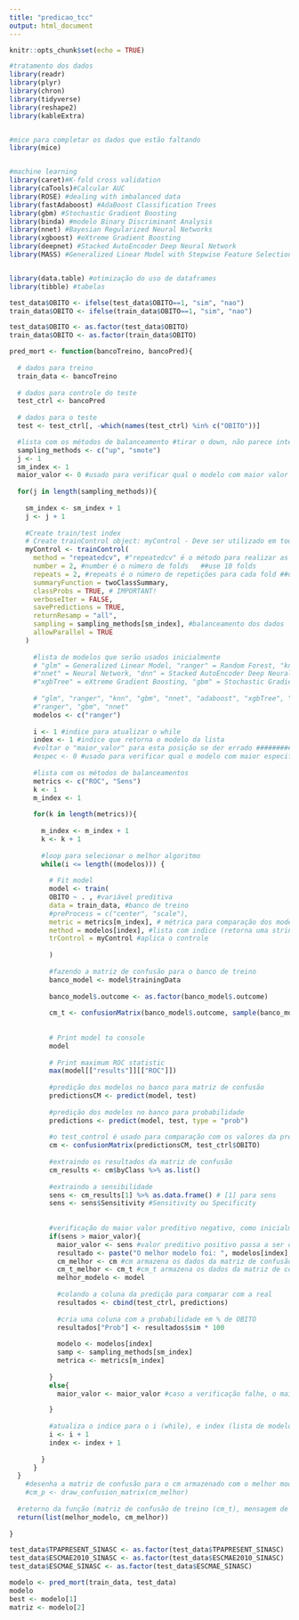 ---
title: "predicao_tcc"
output: html_document
---

```{r setup, include=FALSE}
knitr::opts_chunk$set(echo = TRUE)
```


```{r, include=FALSE}
#tratamento dos dados
library(readr)
library(plyr)
library(chron)
library(tidyverse)
library(reshape2)
library(kableExtra)


#mice para completar os dados que estão faltando
library(mice)


#machine learning
library(caret)#K-fold cross validation
library(caTools)#Calcular AUC
library(ROSE) #dealing with imbalanced data
library(fastAdaboost) #AdaBoost Classification Trees
library(gbm) #Stochastic Gradient Boosting
library(binda) #modelo Binary Discriminant Analysis
library(nnet) #Bayesian Regularized Neural Networks
library(xgboost) #eXtreme Gradient Boosting
library(deepnet) #Stacked AutoEncoder Deep Neural Network
library(MASS) #Generalized Linear Model with Stepwise Feature Selection


library(data.table) #otimização do uso de dataframes
library(tibble) #tabelas
```


```{r}
test_data$OBITO <- ifelse(test_data$OBITO==1, "sim", "nao")
train_data$OBITO <- ifelse(train_data$OBITO==1, "sim", "nao")

test_data$OBITO <- as.factor(test_data$OBITO)
train_data$OBITO <- as.factor(train_data$OBITO)
```




```{r}
pred_mort <- function(bancoTreino, bancoPred){
  
  # dados para treino
  train_data <- bancoTreino
  
  # dados para controle do teste
  test_ctrl <- bancoPred
  
  # dados para o teste
  test <- test_ctrl[, -which(names(test_ctrl) %in% c("OBITO"))]

  #lista com os métodos de balanceamento #tirar o down, não parece interessante para esse caso
  sampling_methods <- c("up", "smote")
  j <- 1
  sm_index <- 1
  maior_valor <- 0 #usado para verificar qual o modelo com maior valor preditivo negativo.
  
  for(j in length(sampling_methods)){
    
    sm_index <- sm_index + 1
    j <- j + 1
    
    #Create train/test index
    # Create trainControl object: myControl - Deve ser utilizado em todos os modelos para que sejam comparáveis
    myControl <- trainControl(
      method = "repeatedcv", #"repeatedcv" é o método para realizar as repetições # cv cross validation
      number = 2, #number é o número de folds   ##use 10 folds
      repeats = 2, #repeats é o número de repetições para cada fold ##use 5 repeats
      summaryFunction = twoClassSummary,
      classProbs = TRUE, # IMPORTANT!
      verboseIter = FALSE,
      savePredictions = TRUE,
      returnResamp = "all",
      sampling = sampling_methods[sm_index], #balanceamento dos dados
      allowParallel = TRUE
    )
    
      #lista de modelos que serão usados inicialmente 
      # "glm" = Generalized Linear Model, "ranger" = Random Forest, "knn" = k-Nearest Neighbors, 
      #"nnet" = Neural Network, "dnn" = Stacked AutoEncoder Deep Neural Network, 
      #"xgbTree" = eXtreme Gradient Boosting, "gbm" = Stochastic Gradient Boosting, "adaboost" = AdaBoost Classification Trees.
      
      # "glm", "ranger", "knn", "gbm", "nnet", "adaboost", "xgbTree", "dnn"
      #"ranger", "gbm", "nnet"
      modelos <- c("ranger")
      
      i <- 1 #indice para atualizar o while
      index <- 1 #indice que retorna o modelo da lista
      #voltar o "maior_valor" para esta posição se der errado ####################################################################
      #espec <- 0 #usado para verificar qual o modelo com maior especificidade.
      
      #lista com os métodos de balanceamentos
      metrics <- c("ROC", "Sens")
      k <- 1
      m_index <- 1
      
      for(k in length(metrics)){
        
        m_index <- m_index + 1
        k <- k + 1
      
        #loop para selecionar o melhor algoritmo
        while(i <= length((modelos))) {
          
          # Fit model
          model <- train(
          OBITO ~ . , #variável preditiva
          data = train_data, #banco de treino
          #preProcess = c("center", "scale"),
          metric = metrics[m_index], # métrica para comparação dos modelos
          method = modelos[index], #lista com indice (retorna uma string com o nome do método para cada modelo)
          trControl = myControl #aplica o controle
          
          )
          
          #fazendo a matriz de confusão para o banco de treino    
          banco_model <- model$trainingData
      
          banco_model$.outcome <- as.factor(banco_model$.outcome)
      
          cm_t <- confusionMatrix(banco_model$.outcome, sample(banco_model$.outcome))
          
      
          # Print model to console
          model
          
          # Print maximum ROC statistic
          max(model[["results"]][["ROC"]])
          
          #predição dos modelos no banco para matriz de confusão
          predictionsCM <- predict(model, test)
          
          #predição dos modelos no banco para probabilidade
          predictions <- predict(model, test, type = "prob")
          
          #o test_control é usado para comparação com os valores da predição, gerando a matriz de confusão.
          cm <- confusionMatrix(predictionsCM, test_ctrl$OBITO)
          
          #extraindo os resultados da matriz de confusão
          cm_results <- cm$byClass %>% as.list()
          
          #extraindo a sensibilidade
          sens <- cm_results[1] %>% as.data.frame() # [1] para sens
          sens <- sens$Sensitivity #Sensitivity ou Specificity
          
          
          #verificação do maior valor preditivo negativo, como inicialmente o maior valor está atribuído como 0, o primeiro modelo sempre terá o maior valor, ou seja, sempre que um modelo conseguir alcançar um valor preditivo negativo maior que o armazenado na memória, este passa a ser o instrumento de verificação.
          if(sens > maior_valor){
            maior_valor <- sens #valor preditivo positivo passa a ser o maior valor
            resultado <- paste("O melhor modelo foi: ", modelos[index], ", usando o método de balanceamento: ", sampling_methods[sm_index], "com a métrica: ", metrics[m_index], ", com sensibilidade de: ", sens) #mensagem para informar o modelo com melhor resultado
            cm_melhor <- cm #cm armazena os dados da matriz de confusão (teste) do melhor modelo
            cm_t_melhor <- cm_t #cm_t armazena os dados da matriz de confusão (treino) do melhor modelo
            melhor_modelo <- model
            
            #colando a coluna da predição para comparar com a real
            resultados <- cbind(test_ctrl, predictions)
            
            #cria uma coluna com a probabilidade em % de OBITO
            resultados["Prob"] <- resultados$sim * 100
            
            modelo <- modelos[index]
            samp <- sampling_methods[sm_index]
            metrica <- metrics[m_index]
            
          }
          else{
            maior_valor <- maior_valor #caso a verificação falhe, o maior_valor continua sendo ele mesmo ("atual")

          }
          
          #atualiza o indice para o i (while), e index (lista de modelos)
          i <- i + 1
          index <- index + 1
          
        }
      }
  }
    #desenha a matriz de confusão para o cm armazenado com o melhor modelo
    #cm_p <- draw_confusion_matrix(cm_melhor)  
  
  #retorno da função (matriz de confusão de treino (cm_t), mensagem de resultado (resultado), desenho da matriz de confusão de teste (cm_p))
  return(list(melhor_modelo, cm_melhor))
  
}
```

```{r}
test_data$TPAPRESENT_SINASC <- as.factor(test_data$TPAPRESENT_SINASC)
test_data$ESCMAE2010_SINASC <- as.factor(test_data$ESCMAE2010_SINASC)
test_data$ESCMAE_SINASC <- as.factor(test_data$ESCMAE_SINASC)
```


```{r}
modelo <- pred_mort(train_data, test_data)
modelo
best <- modelo[1]
matriz <- modelo[2]
```